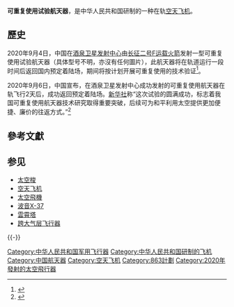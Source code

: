 {{UTC+8}}
{{noteTA|G1=Aero|G2=Military}}
{{About|中华人民共和国研制的一种运载火箭入轨、轨道巡航的航天器|中华人民共和国研制的一种轰炸机挂载、亚轨道巡航的航空器|跨大气层飞行器}}

{{Infobox spaceflight
| name                  = 可重复使用试验航天器

<!--image of the spacecraft/mission-->
| image                 = 

<!--Basic details-->
| mission_type          = 
| operator              = {{CHN}}[[国家航天局|国家航天局]] 
| COSPAR_ID             = <!--spacecraft launched since 1963 only (aka NSSDC ID; eg. 1998-067A)-->
| SATCAT                = <!--satellite catalogue number, omit leading zeroes (e.g. 25544)-->
| website               = <!--Homepage of the craft/mission, OFFICIAL PAGES ONLY-->
| mission_duration      = 2天

| spacecraft_type       = [[空天飞机|空天飞机]]
| manufacturer          = <!--company or companies who built the satellite-->
| launch_mass           = 
| landing_mass          = 
| dry_mass              = 
| payload_mass          = 
| dimensions            = 
| power                 = <!--in watts-->

<!--Launch details-->
| launch_date           = 2020年9月4日
| launch_rocket         = [[长征二号F运载火箭|长征二号F运载火箭]]
| launch_site           = [[酒泉卫星发射中心|酒泉卫星发射中心]] 
| launch_contractor     = [[中国航天科技集团|中国航天科技集团]]

<!--end of mission-->
| landing_date          = 2020年9月6日
| landing_site          = 不明
}}
'''可重复使用试验航天器'''，是中华人民共和国研制的一种在轨[[空天飞机|空天飞机]]。

== 歷史 ==
2020年9月4日，中国在[[酒泉卫星发射中心|酒泉卫星发射中心]]由[[长征二号F运载火箭|长征二号F运载火箭]]发射一型可重复使用试验航天器（具体型号不明，亦沒有任何圖片），此航天器将在轨道运行一段时间后返回国内预定着陆场，期间将按计划开展可重复使用的技术验证<ref>{{Cite web|title=我国成功发射可重复使用试验航天器-新华网|url=http://www.xinhuanet.com/2020-09/04/c_1126453484.htm|accessdate=2020-09-04|work=www.xinhuanet.com|archive-date=2021-01-12|archive-url=https://web.archive.org/web/20210112204311/http://www.xinhuanet.com/2020-09/04/c_1126453484.htm|dead-url=no}}</ref>。

2020年9月6日，中国宣布，在酒泉卫星发射中心成功发射的可重复使用航天器在轨飞行2天后，成功返回预定着陆场。[[新华社|新华社]]称“这次试验的圆满成功，标志着我国可重复使用航天器技术研究取得重要突破，后续可为和平利用太空提供更加便捷、廉价的往返方式。”<ref>{{cite web |title=我国可重复使用试验航天器成功着陆 |url=http://www.xinhuanet.com/2020-09/06/c_1126458421.htm |website=[[新华网|新华网]] |accessdate=2020-09-06 |archive-date=2021-01-12 |archive-url=https://web.archive.org/web/20210112104132/http://www.xinhuanet.com/2020-09/06/c_1126458421.htm |dead-url=no }}</ref>

== 參考文獻 ==
{{Reflist|2}}

== 参见 ==
* [[太空梭|太空梭]]
* [[空天飞机|空天飞机]]
* [[太空飛機|太空飛機]]
* [[波音X-37|波音X-37]]
* [[雲霄塔|雲霄塔]]
* [[跨大气层飞行器|跨大气层飞行器]]

{{-}}{{RLVs}}

[[Category:中华人民共和国军用飞行器|Category:中华人民共和国军用飞行器]]
[[Category:中华人民共和国研制的飞机|Category:中华人民共和国研制的飞机]]
[[Category:中国航天器|Category:中国航天器]]
[[Category:空天飞机|Category:空天飞机]]
[[Category:863計劃|Category:863計劃]]
[[Category:2020年發射的太空飛行器|Category:2020年發射的太空飛行器]]